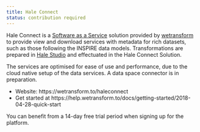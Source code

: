 ```yaml
---
title: Hale Connect
status: contribution required
---
```


Hale Connect is a [Software as a Service](https://en.wikipedia.org/wiki/Software_as_a_service) solution provided by [wetransform](https://wetransform.to) to provide view and download services with metadata for rich datasets, such as those following the INSPIRE data models. Transformations are prepared in [Hale Studio](hale-studio.qmd) and effectuated in the Hale Connect Solution.

The services are  optimised for ease of use and performance, due to the cloud native setup of the data services. A data space connector is in preparation.

- Website: https://wetransform.to/haleconnect
- Get started at https://help.wetransform.to/docs/getting-started/2018-04-28-quick-start 

You can benefit from a 14-day free trial period when signing up for the platform.
